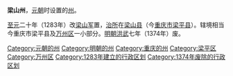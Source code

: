 '''梁山州'''，[[元朝|元朝]]时设置的[[州|州]]。

[[至元_(忽必烈)|至元]]二十年（1283年）改[[梁山军|梁山军]]置，[[治所|治所]]在[[梁山县_(西魏)|梁山县]]（今[[重庆市|重庆市]][[梁平县|梁平县]]）。辖境相当今重庆市梁平县及[[万州区|万州区]]一小部分。[[明朝|明朝]][[洪武|洪武]]七年（1374年）废。

{{重庆行政区划小作品}}
{{DEFAULTSORT:L}}
[[Category:元朝的州|Category:元朝的州]]
[[Category:明朝的州|Category:明朝的州]]
[[Category:重庆的州|Category:重庆的州]]
[[Category:梁平区|Category:梁平区]]
[[Category:万州区|Category:万州区]]
[[Category:1283年建立的行政区划|Category:1283年建立的行政区划]]
[[Category:1374年废除的行政区划|Category:1374年废除的行政区划]]